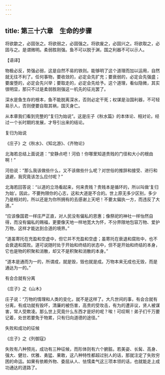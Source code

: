 ```yaml
---
---
---
```

title: 第三十六章　生命的步骤
---




将欲歙之，必固张之。将欲弱之，必固强之。将欲废之，必固兴之。将欲取之，必固与之。是谓微明。柔弱胜刚强。鱼不可以脱于渊，国之利器不可以示人。

【语译】

物极必反，势强必弱，这是自然不易的铁则。能够明了这个道理而加以运用，自然就无往不利了。任何事物，要收敛的，必定会先扩充；要衰弱的，必定会先强盛；要废堕的，必定会先兴举；要取走的，必定会先给予。这个道理，看似隐微，其实很明显，那只不过是柔弱胜刚强这一机先的征兆罢了。

深水是鱼生存的根本，鱼不能脱离深水，否则必定干死；权谋是治国利器，不可轻易示人，否则便要自取其祸，国灭身亡。

从本章我们看到完整的“复归为始说”。这是庄子《秋水篇》的本体论、相对论，经过一个长时期的发展，才导引出来的结论。

复归为始说

《庄子》之《秋水》、《知北游》、《齐物论》

北海若总结上面说道：“安静点吧！河伯！你哪里知道贵贱的门径和大小的根由啊！”

河伯说：“那么我该做些什么，又不该做些什么呢？对世俗的推辞和接受、进行和退避，我究竟该怎么应付呢？”

北海若回答说：“以道的立场看起来，何来贵贱？贵贱本是循环的，所以叫做‘复归为始’。因此，不要拘限你的心志，这和大道是不合的。世上原无多少区别，多少乃是相对的，所以还是为你所拥有的去感谢上天吧！不要太偏执一方，而违反了大道。”

“应该像国君一样庄严正直，对人民没有偏私的恩惠；像祭祀的神社一样怡然自得，而没有偏私的赐福，更要像天地一样地宽大为怀，不分界限地包容万物、爱护万物，这样才能达到合道的境界。”

“道虽寄托在充盈和空虚中，但它并不充盈和空虚；虽寄托在衰退和腐败中，也不会衰退和腐败。道可说随时处于开始和终结的状态中，但不是开始和终结的本身，它也是物的积聚和消散，却又不是积聚和消散的本身。”

“道本是通而为一的，所谓成，就是毁，毁也就是成。万物本来无成也无毁，而是通达为一的。”

有会合就有分离

《庄子》之《山木》

庄子说：“万物的情理和人类的变化，就不是这样了。大凡世间的事，有会合就有分离，有成功就有毁坏，清廉的被伤害，高贵的受攻击，有为的遭非议，贤人被谋害，常人受欺凌。那么世上究竟什么东西才是好的呢？唉！可叹啊！弟子们千万要记着，处世若要免于物累，只有归向道德的途径。”

失败和成功的征候

《庄子》之《列御寇》

失败有八种预兆，成功有三种征候，而形体则有六个腑脏。若美姿、长髯、高身、强大、健壮、优雅、勇猛、果敢，这八种特性都超过别人的话，那就注定了失败穷困的命运。如果有依赖外物、委屈从人、怯懦柔气这三项本领的话，也就能走上成功通达的道路了。